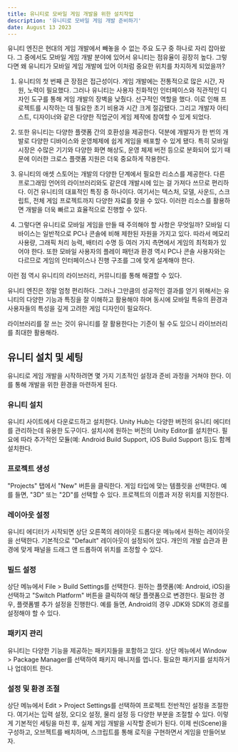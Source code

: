 ```yaml
---
title: 유니티로 모바일 게임 개발을 위한 설치작업
description: '유니티로 모바일 게임 개발 준비하기'
date: August 13 2023
---
```


유니티 엔진은 현대의 게임 개발에서 빼놓을 수 없는 주요 도구 중 하나로 자리 잡아왔다.
그 중에서도 모바일 게임 개발 분야에 있어서 유니티는 점유율이 굉장히 높다.
그렇다면 왜 유니티가 모바일 게임 개발에 있어 이처럼 중요한 위치를 차지하게 되었을까?

1. 유니티의 첫 번째 큰 장점은 접근성이다.
게임 개발에는 전통적으로 많은 시간, 자원, 노력이 필요했다.
그러나 유니티는 사용자 친화적인 인터페이스와 직관적인 디자인 도구를 통해 게임 개발의 장벽을 낮췄다. 선구적인 역할을 했다.
이로 인해 프로젝트를 시작하는 데 필요한 초기 비용과 시간 크게 절감됐다.
그리고 개발자 아티스트, 디자이너와 같은 다양한 직업군이 게임 제작에 참여할 수 있게 되었다.

2. 또한 유니티는 다양한 플랫폼 간의 호환성을 제공한다.
덕분에 개발자가 한 번의 개발로 다양한 디바이스와 운영체제에 쉽게 게임을 배포할 수 있게 됐다.
특히 모바일 시장은 수많은 기기와 다양한 화면 해상도, 운영 체제 버전 등으로 분화되어 있기 때문에 이러한 크로스 플랫폼 지원은 더욱 중요하게 작용한다.

3. 유니티의 애셋 스토어는 개발의 다양한 단계에서 필요한 리소스를 제공한다. 
다른 프로그래밍 언어의 라이브러리와도 같은데 개발시에 있는 걸 가져다 쓰므로 편리하다.
이건 유니티의 대표적인 특징 중 하나이다.
여기서는 텍스처, 모델, 사운드, 스크립트, 전체 게임 프로젝트까지 다양한 자료를 찾을 수 있다.
이러한 리소스를 활용하면 개발을 더욱 빠르고 효율적으로 진행할 수 있다.

4. 그렇다면 유니티로 모바일 게임을 만들 때 주의해야 할 사항은 무엇일까?
모바일 디바이스는 일반적으로 PC나 콘솔에 비해 제한된 자원을 가지고 있다.
따라서 메모리 사용량, 그래픽 처리 능력, 배터리 수명 등 여러 가지 측면에서 게임의 최적화가 있어야 한다.
또한 모바일 사용자의 플레이 패턴과 환경 역시 PC나 콘솔 사용자와는 다르므로 게임의 인터페이스나 진행 구조를 그에 맞게 설계해야 한다.

이런 점 역시 유니티의 라이브러리, 커뮤니티를 통해 해결할 수 있다.

유니티 엔진은 정말 엄청 편리하다.
그러나 그만큼의 성공적인 결과를 얻기 위해서는 유니티의 다양한 기능과 특징을 잘 이해하고 활용해야 하며
동시에 모바일 특유의 환경과 사용자들의 특성을 깊게 고려한 게임 디자인이 필요하다.

라이브러리를 잘 쓰는 것이 유니티를 잘 활용한다는 기준이 될 수도 있으니 라이브러리를 최대한 활용해라.

## 유니티 설치 및 세팅

유니티로 게임 개발을 시작하려면 몇 가지 기초적인 설정과 준비 과정을 거쳐야 한다.
이를 통해 개발을 위한 환경을 마련하게 된다.

### 유니티 설치

유니티 사이트에서 다운로드하고 설치한다. Unity Hub는 다양한 버전의 유니티 에디터를 관리하는데 유용한 도구이다.
설치시에 원하는 버전의 Unity Editor를 설치한다.
필요에 따라 추가적인 모듈(예: Android Build Support, iOS Build Support 등)도 함께 설치한다.

### 프로젝트 생성

"Projects" 탭에서 "New" 버튼을 클릭한다.
게임 타입에 맞는 템플릿을 선택한다. 예를 들면, "3D" 또는 "2D"를 선택할 수 있다.
프로젝트의 이름과 저장 위치를 지정한다.

### 레이아웃 설정

유니티 에디터가 시작되면 상단 오른쪽의 레이아웃 드롭다운 메뉴에서 원하는 레이아웃을 선택한다.
기본적으로 "Default" 레이아웃이 설정되어 있다.
개인의 개발 습관과 환경에 맞게 패널을 드래그 앤 드롭하여 위치를 조정할 수 있다.

### 빌드 설정

상단 메뉴에서 File > Build Settings를 선택한다.
원하는 플랫폼(예: Android, iOS)을 선택하고 "Switch Platform" 버튼을 클릭하여 해당 플랫폼으로 변경한다.
필요한 경우, 플랫폼별 추가 설정을 진행한다. 예를 들면, Android의 경우 JDK와 SDK의 경로를 설정해야 할 수 있다.

### 패키지 관리

유니티는 다양한 기능을 제공하는 패키지들을 포함하고 있다.
상단 메뉴에서 Window > Package Manager를 선택하여 패키지 매니저를 엽니다.
필요한 패키지를 설치하거나 업데이트 한다.

### 설정 및 환경 조절

상단 메뉴에서 Edit > Project Settings를 선택하여 프로젝트 전반적인 설정을 조절한다.
여기서는 입력 설정, 오디오 설정, 물리 설정 등 다양한 부분을 조절할 수 있다.
이렇게 기본적인 세팅을 마친 후, 실제 게임 개발을 시작할 준비가 된다.
이제 씬(Scene)을 구성하고, 오브젝트를 배치하며, 스크립트를 통해 로직을 구현하면서 게임을 만들어보자.
